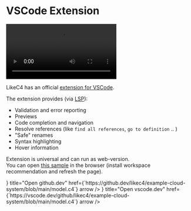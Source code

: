 

# VSCode Extension

<div className="my-6 w-full max-w-[1312px] mx-auto">
  <div className="p-2 relative overflow-hidden shadow-xl flex bg-neutral-800/60 sm:rounded-xl dark:backdrop-blur dark:ring-neutral-700/80">
    <video autoPlay loop playsInline>
      <source src="https://github-production-user-asset-6210df.s3.amazonaws.com/824903/238808661-24521327-25d6-44ae-a6b4-6eb492242862.mp4" type="video/mp4"/>
    </video>
  </div>
</div>

LikeC4 has an official [extension for VSCode](https://marketplace.visualstudio.com/items?itemName=likec4.likec4-vscode).

The extension provides (via [LSP](https://microsoft.github.io/language-server-protocol)):

- Validation and error reporting
- Previews
- Code completion and navigation 
- Resolve references (like `find all references`, `go to definition` .. )
- "Safe" renames
- Syntax highlighting
- Hover information

Extension is universal and can run as web-version.  
You can open [this sample](https://github.dev/likec4/example-cloud-system) in the browser (install workspace recommendation and refresh the page).

<Cards>
  <Card
    icon={<FaGithub className="h-6 w-6"/>}  
    title="Open github.dev"
    href={`https://github.dev/likec4/example-cloud-system/blob/main/model.c4`}
    arrow
  />
  <Card
    icon={<TbBrandVscode className="h-6 w-6"/>}  
    title="Open vscode.dev"
    href={`https://vscode.dev/github/likec4/example-cloud-system/blob/main/model.c4`}
    arrow
  />
</Cards>
